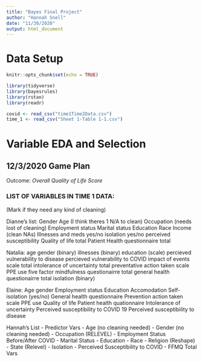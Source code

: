 ```yaml
---
title: "Bayes Final Project"
author: "Hannah Snell"
date: "11/30/2020"
output: html_document
---
```

# Data Setup 
```r
knitr::opts_chunk$set(echo = TRUE)

library(tidyverse)
library(bayesrules)
library(rstan)
library(readr)
```

```r
covid <- read_csv("time1Time2Data.csv")
time_1 <- read_csv("Sheet 1-Table 1-1.csv")
```


# Variable EDA and Selection  

## 12/3/2020 Game Plan

Outcome: _Overall Quality of Life Score_

### LIST OF VARIABLES IN TIME 1 DATA: 
(Mark if they need any kind of cleaning)



Dianne's list:
Gender
Age (I think theres 1 N/A to clean)
Occupation (needs lost of cleaning)
Employment status
Marital status
Education
Race
Income (clean NAs)
Illnesses and meds yes/no
isolation yes/no
perceived susceptibility
Quality of life total
Patient Health questionnaire total



Natalia:
age 
gender (binary)
illnesses (binary)
education (scale)
percieved vulnerability to disease
percieved vulnerability to COVID
impact of events scale total
intolerance of uncertainty total
preventative action taken scale PPE use
five factor mindfulness questionairre total
general health questionairre total
isolation (binary)

Elaine: 
Age
gender 
Employment status
Education 
Accomodation 
Self-isolation (yes/no)
General health questionnaire 
Prevention action taken scale PPE use 
Quality of life 
Patient health quationnaire 
Intolerance of uncertainty 
Perceived susceptibility to COVID 19 
Perceived susceptibility to disease 










Hannah's List - Predictor Vars
- Age (no cleaning needed)
- Gender (no cleaning needed) 
- Occupation (RELEVEL)
- Employment Status Before/After COVID
- Marital Status
- Education
- Race
- Religion (Reshape)
- State (Relevel)
- Isolation
- Perceived Susceptibility to COVID
- FFMQ Total Vars 




